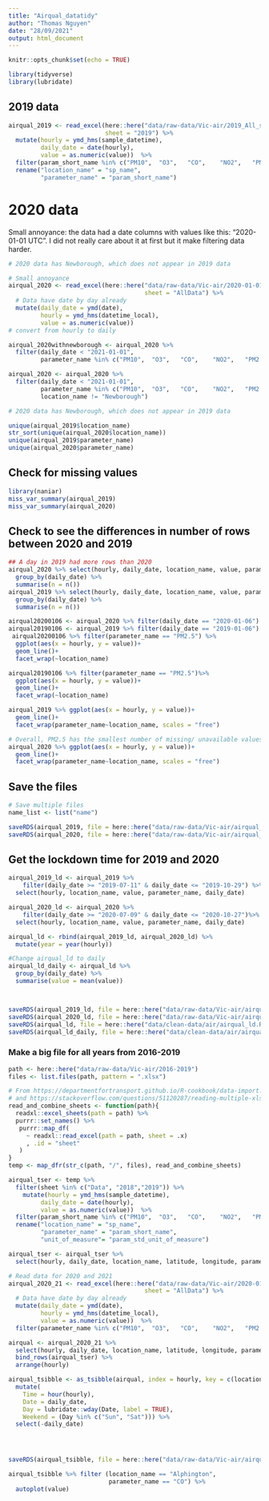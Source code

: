 ```yaml
---
title: "Airqual_datatidy"
author: "Thomas Nguyen"
date: "28/09/2021"
output: html_document
---
```


```r
knitr::opts_chunk$set(echo = TRUE)
```


```r
library(tidyverse)
library(lubridate)
```



## 2019 data

```r
airqual_2019 <- read_excel(here::here("data/raw-data/Vic-air/2019_All_sites_air_quality_hourly_avg_AIR-I-F-V-VH-O-S1-DB-M2-4-0.xlsx"),
                           sheet = "2019") %>%
  mutate(hourly = ymd_hms(sample_datetime),
         daily_date = date(hourly),
         value = as.numeric(value))  %>%
  filter(param_short_name %in% c("PM10",  "O3",   "CO",    "NO2",   "PM2.5", "SO2")) %>%
  rename("location_name" = "sp_name",
         "parameter_name" = "param_short_name")
```



# 2020 data

Small annoyance: the data had a date columns with values like this: "2020-01-01 UTC". I did not really care about it at first but it make filtering data harder.
```r
# 2020 data has Newborough, which does not appear in 2019 data

# Small annoyance
airqual_2020 <- read_excel(here::here("data/raw-data/Vic-air/2020-01-01_to_2021-06-30_Air_Data_Validated.xlsx"),
                                      sheet = "AllData") %>%
  # Data have date by day already 
  mutate(daily_date = ymd(date),
         hourly = ymd_hms(datetime_local),
         value = as.numeric(value))
# convert from hourly to daily

airqual_2020withnewborough <- airqual_2020 %>%
  filter(daily_date < "2021-01-01",
         parameter_name %in% c("PM10",  "O3",   "CO",    "NO2",   "PM2.5", "SO2"))

airqual_2020 <- airqual_2020 %>%
  filter(daily_date < "2021-01-01",
         parameter_name %in% c("PM10",  "O3",   "CO",    "NO2",   "PM2.5", "SO2"), 
         location_name != "Newborough") 

```


```r
# 2020 data has Newborough, which does not appear in 2019 data

unique(airqual_2019$location_name)
str_sort(unique(airqual_2020$location_name))
unique(airqual_2019$parameter_name)
unique(airqual_2020$parameter_name)
```

## Check for missing values
```r
library(naniar)
miss_var_summary(airqual_2019)
miss_var_summary(airqual_2020)
```


## Check to see the differences in number of rows between 2020 and 2019
```r
## A day in 2019 had more rows than 2020
airqual_2020 %>% select(hourly, daily_date, location_name, value, parameter_name) %>% 
  group_by(daily_date) %>% 
  summarise(n = n())
airqual_2019 %>% select(hourly, daily_date, location_name, value, parameter_name) %>% 
  group_by(daily_date) %>% 
  summarise(n = n())

airqual20200106 <- airqual_2020 %>% filter(daily_date == "2020-01-06")
airqual20190106 <- airqual_2019 %>% filter(daily_date == "2019-01-06")
 airqual20200106 %>% filter(parameter_name == "PM2.5") %>%
  ggplot(aes(x = hourly, y = value))+
  geom_line()+
  facet_wrap(~location_name)

airqual20190106 %>% filter(parameter_name == "PM2.5")%>%
  ggplot(aes(x = hourly, y = value))+
  geom_line()+
  facet_wrap(~location_name)

airqual_2019 %>% ggplot(aes(x = hourly, y = value))+
  geom_line()+
  facet_wrap(parameter_name~location_name, scales = "free")

# Overall, PM2.5 has the smallest number of missing/ unavailable values
airqual_2020 %>% ggplot(aes(x = hourly, y = value))+
  geom_line()+
  facet_wrap(parameter_name~location_name, scales = "free")

```
## Save the files
```r
# Save multiple files
name_list <- list("name")

saveRDS(airqual_2019, file = here::here("data/raw-data/Vic-air/airqual_2019.RDS"))
saveRDS(airqual_2020, file = here::here("data/raw-data/Vic-air/airqual_2020.RDS"))
```



## Get the lockdown time for 2019 and 2020
```r

airqual_2019_ld <- airqual_2019 %>% 
    filter(daily_date >= "2019-07-11" & daily_date <= "2019-10-29") %>% 
  select(hourly, location_name, value, parameter_name, daily_date) 

airqual_2020_ld <- airqual_2020 %>%
    filter(daily_date >= "2020-07-09" & daily_date <= "2020-10-27")%>% 
  select(hourly, location_name, value, parameter_name, daily_date) 

airqual_ld <- rbind(airqual_2019_ld, airqual_2020_ld) %>%
  mutate(year = year(hourly))

#Change airqual_ld to daily
airqual_ld_daily <- airqual_ld %>% 
  group_by(daily_date) %>%
  summarise(value = mean(value)) 



saveRDS(airqual_2019_ld, file = here::here("data/raw-data/Vic-air/airqual_2019_ld.RDS"))
saveRDS(airqual_2020_ld, file = here::here("data/raw-data/Vic-air/airqual_2020_ld.RDS"))
saveRDS(airqual_ld, file = here::here("data/clean-data/air/airqual_ld.RDS"))
saveRDS(airqual_ld_daily, file = here::here("data/clean-data/air/airqual_ld_daily.RDS"))

```
### Make a big file for all years from 2016-2019

```r
path <- here::here("data/raw-data/Vic-air/2016-2019")
files <- list.files(path, pattern = ".xlsx")

```


```r

# From https://departmentfortransport.github.io/R-cookbook/data-import.html
# and https://stackoverflow.com/questions/51120287/reading-multiple-xlsx-files-each-with-multiple-sheets-purrr
read_and_combine_sheets <- function(path){
  readxl::excel_sheets(path = path) %>% 
  purrr::set_names() %>% 
   purrr::map_df(
     ~ readxl::read_excel(path = path, sheet = .x)
     , .id = "sheet"
   )
}
temp <- map_dfr(str_c(path, "/", files), read_and_combine_sheets)

```


```r
airqual_tser <- temp %>%
  filter(sheet %in% c("Data", "2018","2019")) %>%
    mutate(hourly = ymd_hms(sample_datetime),
         daily_date = date(hourly),
         value = as.numeric(value))  %>%
  filter(param_short_name %in% c("PM10",  "O3",   "CO",    "NO2",   "PM2.5", "SO2")) %>%
  rename("location_name" = "sp_name",
         "parameter_name" = "param_short_name",
         "unit_of_measure"= "param_std_unit_of_measure")

airqual_tser <- airqual_tser %>% 
  select(hourly, daily_date, location_name, latitude, longitude, parameter_name, value, unit_of_measure) 
```

```r

# Read data for 2020 and 2021
airqual_2020_21 <- read_excel(here::here("data/raw-data/Vic-air/2020-01-01_to_2021-06-30_Air_Data_Validated.xlsx"),
                                      sheet = "AllData") %>%
  # Data have date by day already 
  mutate(daily_date = ymd(date),
         hourly = ymd_hms(datetime_local),
         value = as.numeric(value))  %>%
  filter(parameter_name %in% c("PM10",  "O3",   "CO",    "NO2",   "PM2.5", "SO2"))

airqual <- airqual_2020_21 %>% 
  select(hourly, daily_date, location_name, latitude, longitude, parameter_name, value, unit_of_measure) %>% 
  bind_rows(airqual_tser) %>% 
  arrange(hourly)

```

```r
airqual_tsibble <- as_tsibble(airqual, index = hourly, key = c(location_name, parameter_name)) %>% 
  mutate(
    Time = hour(hourly),
    Date = daily_date,
    Day = lubridate::wday(Date, label = TRUE),
    Weekend = (Day %in% c("Sun", "Sat"))) %>%
  select(-daily_date)




saveRDS(airqual_tsibble, file = here::here("data/raw-data/Vic-air/airqual_tsibble.RDS"))

```

```r
airqual_tsibble %>% filter (location_name == "Alphington",
                            parameter_name == "CO") %>%
  autoplot(value)

```

